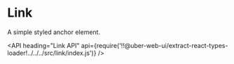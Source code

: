 <!--
Copyright (c) 2018-2019 Uber Technologies, Inc.

This source code is licensed under the MIT license found in the
LICENSE file in the root directory of this source tree.
-->




# Link

A simple styled anchor element.

<Example title="basic" path="examples/link/basic.js">
  <Basic />
</Example>

<API
  heading="Link API"
  api={require('!!@uber-web-ui/extract-react-types-loader!../../../src/link/index.js')}
/>
